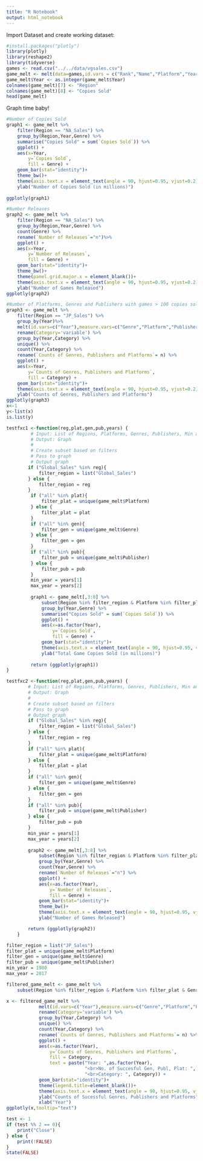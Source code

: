 ```yaml
---
title: "R Notebook"
output: html_notebook
---
```

Import Dataset and create working dataset:
```r
#install.packages("plotly")
library(plotly)
library(reshape2)
library(tidyverse)
games <- read.csv("../../data/vgsales.csv")
game_melt <- melt(data=games,id.vars = c("Rank","Name","Platform","Year","Genre","Publisher"),measure.vars=c("NA_Sales","EU_Sales","JP_Sales","Other_Sales","Global_Sales"))
game_melt$Year <- as.integer(game_melt$Year)
colnames(game_melt)[7] <- "Region"
colnames(game_melt)[8] <- "Copies Sold"
head(game_melt)
```
Graph time baby!
```r
#Number of Copies Sold
graph1 <- game_melt %>% 
    filter(Region == "NA_Sales") %>%
    group_by(Region,Year,Genre) %>%
    summarise("Copies Sold" = sum(`Copies Sold`)) %>% 
    ggplot() +
    aes(x=Year,
        y=`Copies Sold`,
        fill = Genre) + 
    geom_bar(stat="identity")+
    theme_bw()+
    theme(axis.text.x = element_text(angle = 90, hjust=0.95, vjust=0.2)) +
    ylab("Number of Copies Sold (in millions)")
    
ggplotly(graph1)
```

```r
#Number Releases
graph2 <- game_melt %>% 
    filter(Region == "NA_Sales") %>%
    group_by(Region,Year,Genre) %>%
    count(Genre) %>%
    rename(`Number of Releases`="n")%>% 
    ggplot() +
    aes(x=Year,
        y=`Number of Releases`,
        fill = Genre) + 
    geom_bar(stat="identity")+
    theme_bw()+
    theme(panel.grid.major.x = element_blank())+
    theme(axis.text.x = element_text(angle = 90, hjust=0.95, vjust=0.2))+
    ylab("Number of Games Released")
ggplotly(graph2)
```
```r
#Number of Platforms, Genres and Publishers with games > 100 copies sold 
graph3 <- game_melt %>% 
    filter(Region == "JP_Sales") %>%
    group_by(Year)%>%
    melt(id.vars=c("Year"),measure.vars=c("Genre","Platform","Publisher")) %>%
    rename(Category='variable') %>% 
    group_by(Year,Category) %>%
    unique() %>%
    count(Year,Category) %>%
    rename(`Counts of Genres, Publishers and Platforms`= n) %>% 
    ggplot() +
    aes(x=Year,
        y=`Counts of Genres, Publishers and Platforms`,
        fill = Category) + 
    geom_bar(stat="identity")+
    theme(axis.text.x = element_text(angle = 90, hjust=0.95, vjust=0.2))+
    ylab("Counts of Genres, Publishers and Platforms")
ggplotly(graph3)
x<-1
y<-list(x)
is.list(y)
```

```r
testfxc1 <-function(reg,plat,gen,pub,years) {
         # Input: List of Regions, Platforms, Genres, Publishers, Min and Max Year
         # Output: Graph
         #
         # Create subset based on filters 
         # Pass to graph
         # Output graph
        if ("Global_Sales" %in% reg){
            filter_region = list("Global_Sales")
        } else {
            filter_region = reg
        }
         if ("all" %in% plat){
             filter_plat = unique(game_melt$Platform)
         } else {
             filter_plat = plat
         }
         if ("all" %in% gen){
             filter_gen = unique(game_melt$Genre)
         } else {
             filter_gen = gen
         }
         if ("all" %in% pub){
             filter_pub = unique(game_melt$Publisher)
         } else {
             filter_pub = pub
         }
         min_year = years[1]
         max_year = years[2]
         
         graph1 <- game_melt[,3:8] %>% 
             subset(Region %in% filter_region & Platform %in% filter_plat & Genre %in% filter_gen & Publisher %in% filter_pub & Year >= min_year & Year <= max_year) %>%
             group_by(Year,Genre) %>%
             summarise("Copies Sold" = sum(`Copies Sold`)) %>% 
             ggplot() +
             aes(x=as.factor(Year),
                 y=`Copies Sold`,
                 fill = Genre) + 
             geom_bar(stat="identity")+
             theme(axis.text.x = element_text(angle = 90, hjust=0.95, vjust=0.2)) +
             ylab("Total Game Copies Sold (in millions)")
         
         return (ggplotly(graph1))
}

testfxc2 <-function(reg,plat,gen,pub,years) {
        # Input: List of Regions, Platforms, Genres, Publishers, Min and Max Year
        # Output: Graph
        #
        # Create subset based on filters 
        # Pass to graph
        # Output graph
        if ("Global_Sales" %in% reg){
            filter_region = list("Global_Sales")
        } else {
            filter_region = reg
        }
        if ("all" %in% plat){
            filter_plat = unique(game_melt$Platform)
        } else {
            filter_plat = plat
        }
        if ("all" %in% gen){
            filter_gen = unique(game_melt$Genre)
        } else {
            filter_gen = gen
        }
        if ("all" %in% pub){
            filter_pub = unique(game_melt$Publisher)
        } else {
            filter_pub = pub
        }
        min_year = years[1]
        max_year = years[2]
        
        graph2 <- game_melt[,3:8] %>% 
            subset(Region %in% filter_region & Platform %in% filter_plat & Genre %in% filter_gen & Publisher %in% filter_pub & Year >= min_year & Year <= max_year) %>%
            group_by(Year,Genre) %>%
            count(Year,Genre) %>%
            rename(`Number of Releases`="n") %>% 
            ggplot() +
            aes(x=as.factor(Year),
                y=`Number of Releases`,
                fill = Genre) + 
            geom_bar(stat="identity")+
            theme_bw()+
            theme(axis.text.x = element_text(angle = 90, hjust=0.95, vjust=0.2))+
            ylab("Number of Games Released")

        return (ggplotly(graph2))
    }
```

```r
filter_region = list("JP_Sales")
filter_plat = unique(game_melt$Platform)
filter_gen = unique(game_melt$Genre)
filter_pub = unique(game_melt$Publisher)
min_year = 1980
max_year = 2017

filtered_game_melt <- game_melt %>% 
    subset(Region %in% filter_region & Platform %in% filter_plat & Genre %in% filter_gen & Publisher %in% filter_pub & Year >= min_year & Year <= max_year)

x <- filtered_game_melt %>%
            melt(id.vars=c("Year"),measure.vars=c("Genre","Platform","Publisher")) %>%
            rename(Category='variable') %>% 
            group_by(Year,Category) %>%
            unique() %>%
            count(Year,Category) %>%
            rename(`Counts of Genres, Publishers and Platforms`= n) %>% 
            ggplot() +
            aes(x=as.factor(Year),
                y=`Counts of Genres, Publishers and Platforms`,
                fill = Category,
                text = paste("Year: ",as.factor(Year),
                             "<br>No. of Succesful Gen, Publ, Plat: ",`Counts of Genres, Publishers and Platforms`,
                             "<br>Category: ", Category)) + 
            geom_bar(stat="identity")+
            theme(legend.title=element_blank())+
            theme(axis.text.x = element_text(angle = 90, hjust=0.95, vjust=0.2))+
            ylab("Counts of Sucessful Genres, Publishers and Platforms")+
            xlab("Year")
ggplotly(x,tooltip="text")
```
```r
test <- 1
if (test %% 2 == 0){
    print("Close")
} else {
    print(!FALSE)
}
state(FALSE)
```



